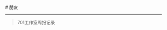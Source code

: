 
<BaseLayout title="Friend">
  <BaseCard title="Friend">
# 朋友

---
> 701工作室周报记录
    <div class="grid grid-cols-2 gap-4">
      <LinkCard
        title="曹光友"
        desc="曹光友小组周报"
        url="https://starlike-daydream.github.io/"
        img="/public/image/image1.jpg"
      />
      <LinkCard
        title="陈涛"
        desc="new小组"
        url="https://mydrowsiness.github.io/"
        img="/public/image/image2.jpg"
      />
      <LinkCard
        title="邓威娜"
        desc="中国计算机协会组"
        url="https://dvirignia.github.io/"
        img="/public/image/image4.jpg"
      />
      <LinkCard
        title="马奇京"
        desc="马奇京小组周报"
        url="https://www.saroprock.com"
        img="/profile.webp"
      />
    </div>

  </BaseCard>
</BaseLayout>
